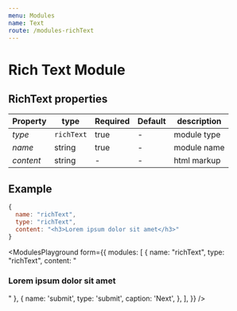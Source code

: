 ```yaml
---
menu: Modules
name: Text
route: /modules-richText
---
```


# Rich Text Module

## RichText properties

| Property     | type           | Required | Default | description |
| ------------ | -------------- | -------- | ------- | ----------- |
| *type*       | `richText`    | true     | -       | module type |
| *name*       | string         | true     | -       | module name |
| *content*    | string         | -        | -       | html markup        |


## Example
```jsx
{
  name: "richText",
  type: "richText",
  content: "<h3>Lorem ipsum dolor sit amet</h3>"
}
```

<ModulesPlayground
  form={{
    modules: [
      {
        name: "richText",
        type: "richText",
        content: "<h3>Lorem ipsum dolor sit amet</h3>"
      },
      {
        name: 'submit',
        type: 'submit',
        caption: 'Next',
      },
    ],
  }}
/>
